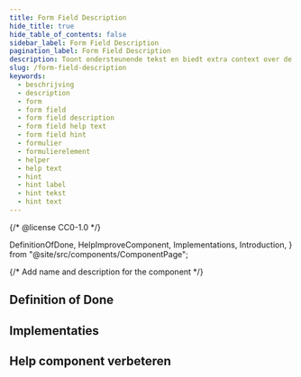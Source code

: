 ```yaml
---
title: Form Field Description
hide_title: true
hide_table_of_contents: false
sidebar_label: Form Field Description
pagination_label: Form Field Description
description: Toont ondersteunende tekst en biedt extra context over de in te vullen informatie.
slug: /form-field-description
keywords:
  - beschrijving
  - description
  - form
  - form field
  - form field description
  - form field help text
  - form field hint
  - formulier
  - formulierelement
  - helper
  - help text
  - hint
  - hint label
  - hint tekst
  - hint text
---
```


{/* @license CC0-1.0 */}

  DefinitionOfDone,
  HelpImproveComponent,
  Implementations,
  Introduction,
} from "@site/src/components/ComponentPage";

{/* Add name and description for the component */}


<Introduction component={component} headingLevel={1} description={description} />

## Definition of Done

<DefinitionOfDone component={component} headingLevel={3} />

## Implementaties

<Implementations component={component} headingLevel={3} />

## Help component verbeteren

<HelpImproveComponent component={component} headingLevel={3} />
